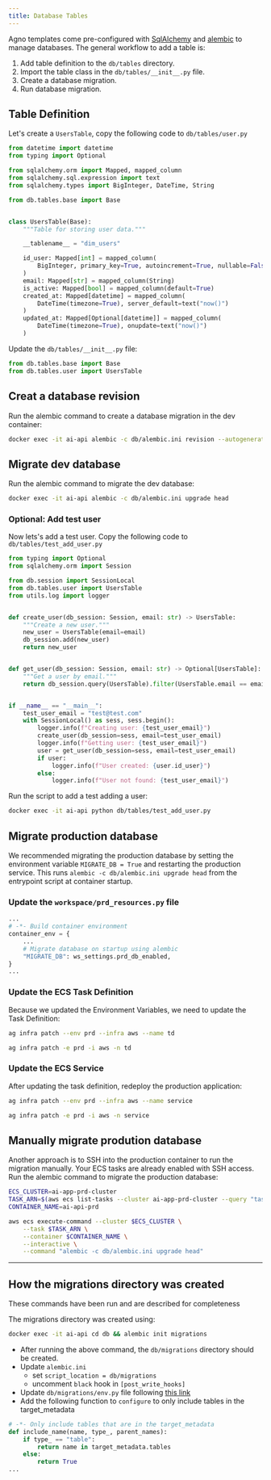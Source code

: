 ```yaml
---
title: Database Tables
---
```


Agno templates come pre-configured with [SqlAlchemy](https://www.sqlalchemy.org/) and [alembic](https://alembic.sqlalchemy.org/en/latest/) to manage databases. The general workflow to add a table is:

1. Add table definition to the `db/tables` directory.
2. Import the table class in the `db/tables/__init__.py` file.
3. Create a database migration.
4. Run database migration.

## Table Definition

Let's create a `UsersTable`, copy the following code to `db/tables/user.py`

```python db/tables/user.py
from datetime import datetime
from typing import Optional

from sqlalchemy.orm import Mapped, mapped_column
from sqlalchemy.sql.expression import text
from sqlalchemy.types import BigInteger, DateTime, String

from db.tables.base import Base


class UsersTable(Base):
    """Table for storing user data."""

    __tablename__ = "dim_users"

    id_user: Mapped[int] = mapped_column(
        BigInteger, primary_key=True, autoincrement=True, nullable=False, index=True
    )
    email: Mapped[str] = mapped_column(String)
    is_active: Mapped[bool] = mapped_column(default=True)
    created_at: Mapped[datetime] = mapped_column(
        DateTime(timezone=True), server_default=text("now()")
    )
    updated_at: Mapped[Optional[datetime]] = mapped_column(
        DateTime(timezone=True), onupdate=text("now()")
    )
```

Update the `db/tables/__init__.py` file:

```python db/tables/__init__.py
from db.tables.base import Base
from db.tables.user import UsersTable
```

## Creat a database revision

Run the alembic command to create a database migration in the dev container:

```bash
docker exec -it ai-api alembic -c db/alembic.ini revision --autogenerate -m "Initialize DB"
```

## Migrate dev database

Run the alembic command to migrate the dev database:

```bash
docker exec -it ai-api alembic -c db/alembic.ini upgrade head
```

### Optional: Add test user

Now lets's add a test user. Copy the following code to `db/tables/test_add_user.py`

```python db/tables/test_add_user.py
from typing import Optional
from sqlalchemy.orm import Session

from db.session import SessionLocal
from db.tables.user import UsersTable
from utils.log import logger


def create_user(db_session: Session, email: str) -> UsersTable:
    """Create a new user."""
    new_user = UsersTable(email=email)
    db_session.add(new_user)
    return new_user


def get_user(db_session: Session, email: str) -> Optional[UsersTable]:
    """Get a user by email."""
    return db_session.query(UsersTable).filter(UsersTable.email == email).first()


if __name__ == "__main__":
    test_user_email = "test@test.com"
    with SessionLocal() as sess, sess.begin():
        logger.info(f"Creating user: {test_user_email}")
        create_user(db_session=sess, email=test_user_email)
        logger.info(f"Getting user: {test_user_email}")
        user = get_user(db_session=sess, email=test_user_email)
        if user:
            logger.info(f"User created: {user.id_user}")
        else:
            logger.info(f"User not found: {test_user_email}")

```

Run the script to add a test adding a user:

```bash
docker exec -it ai-api python db/tables/test_add_user.py
```

## Migrate production database

We recommended migrating the production database by setting the environment variable `MIGRATE_DB = True` and restarting the production service. This runs `alembic -c db/alembic.ini upgrade head` from the entrypoint script at container startup.

### Update the `workspace/prd_resources.py` file

```python workspace/prd_resources.py
...
# -*- Build container environment
container_env = {
    ...
    # Migrate database on startup using alembic
    "MIGRATE_DB": ws_settings.prd_db_enabled,
}
...
```

### Update the ECS Task Definition

Because we updated the Environment Variables, we need to update the Task Definition:

<CodeGroup>

```bash terminal
ag infra patch --env prd --infra aws --name td
```

```bash shorthand
ag infra patch -e prd -i aws -n td
```

</CodeGroup>

### Update the ECS Service

After updating the task definition, redeploy the production application:

<CodeGroup>

```bash terminal
ag infra patch --env prd --infra aws --name service
```

```bash shorthand
ag infra patch -e prd -i aws -n service
```

</CodeGroup>

## Manually migrate prodution database

Another approach is to SSH into the production container to run the migration manually. Your ECS tasks are already enabled with SSH access. Run the alembic command to migrate the production database:

```bash
ECS_CLUSTER=ai-app-prd-cluster
TASK_ARN=$(aws ecs list-tasks --cluster ai-app-prd-cluster --query "taskArns[0]" --output text)
CONTAINER_NAME=ai-api-prd

aws ecs execute-command --cluster $ECS_CLUSTER \
    --task $TASK_ARN \
    --container $CONTAINER_NAME \
    --interactive \
    --command "alembic -c db/alembic.ini upgrade head"
```

---

## How the migrations directory was created

<Note>

These commands have been run and are described for completeness

</Note>

The migrations directory was created using:

```bash
docker exec -it ai-api cd db && alembic init migrations
```

- After running the above command, the `db/migrations` directory should be created.
- Update `alembic.ini`
  - set `script_location = db/migrations`
  - uncomment `black` hook in `[post_write_hooks]`
- Update `db/migrations/env.py` file following [this link](https://alembic.sqlalchemy.org/en/latest/autogenerate.html)
- Add the following function to `configure` to only include tables in the target_metadata

```python db/migrations/env.py
# -*- Only include tables that are in the target_metadata
def include_name(name, type_, parent_names):
    if type_ == "table":
        return name in target_metadata.tables
    else:
        return True
...
```
